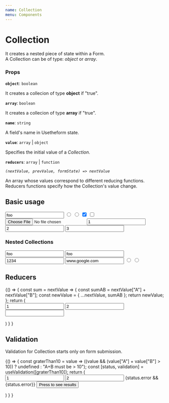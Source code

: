 ---
name: Collection
menu: Components
---


# Collection

It creates a nested piece of state within a Form. <br />
A Collection can be of type: *object* or *array*.

### Props

**`object`**: `boolean`

It creates a collecion of type **object** if "true".

**`array`**: `boolean`

It creates a collecion of type **array** if "true".

**`name`**: `string`

A field's name in Usetheform state.

**`value`**: `array` | `object`

Specifies the initial value of a *Collection*.

**`reducers`**: `array` | `function`

*`(nextValue, prevValue, formState) => nextValue`*
 
An array whose values correspond to different reducing functions.
Reducers functions specify how the Collection's value change.

## Basic usage

<Playground>
  <Form>
    <Collection object name="myObject">
      <Input type="text" name="name" value="foo" />
      <Input type="radio" name="sex" value="M" />
      <Input type="radio" name="sex" value="F" />
      <Input type="checkbox" name="one" checked />
      <Input type="checkbox" name="second" />
      <Input type="file" name="file" />
    </Collection>
    <Collection array name="myArray">
      <Input type="number" value="1" />
      <Input type="number" value="2" />
      <Input type="number" value="3" />
    </Collection>
  </Form>
</Playground>

### Nested Collections

<Playground>
  <Form>
    <Collection object name="myObject">
      <Collection object name="user">
        <Input type="text" name="name" value="foo" />
        <Input type="text" name="lastname" value="foo" />
        <Collection object name="info">
          <Input type="tel" name="tel" value="1234" />
          <Input type="text" name="website" value="www.google.com" />
        </Collection>
      </Collection>
      <Collection array name="sex">
        <Input type="radio" value="M" />
        <Input type="radio" value="F" />
      </Collection>
    </Collection>
  </Form>
</Playground>

## Reducers

<Playground>
{() => {
    const sum = nextValue => {
      const sumAB = nextValue["A"] + nextValue["B"];
      const newValue = { ...nextValue, sumAB };
      return newValue;
    };
    return (
      <Form>
        <Collection object name="sum" reducers={sum}>
          <Input type="number" name="A" value="1" />
          <Input type="number" name="B" value="2" />
          <Input type="text" name="sumAB" readOnly />
        </Collection>
      </Form>
    )
  }
}
</Playground>

## Validation

Validation for Collection starts only on form submission.

<Playground>
{() => {
    const graterThan10 = value => ((value && (value["A"] + value["B"] > 10)) ? undefined : "A+B must be > 10");
    const [status, validation] = useValidation([graterThan10]);
    return (
      <Form>
        <Collection object name="sum" {...validation}>
          <Input type="number" name="A" value="1" />
          <Input type="number" name="B" value="2" />
        </Collection>
        {status.error && <label>{status.error}</label>}
        <button type="submit">Press to see results</button>
      </Form>
    )
  }
}
</Playground>